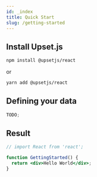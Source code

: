 ```yaml
---
id: _index
title: Quick Start
slug: /getting-started
---
```


## Install Upset.js

```sh
npm install @upsetjs/react
```

or

```sh
yarn add @upsetjs/react
```

## Defining your data

```js
TODO;
```

## Result

```jsx live
// import React from 'react';

function GettingStarted() {
  return <div>Hello World</div>;
}
```

